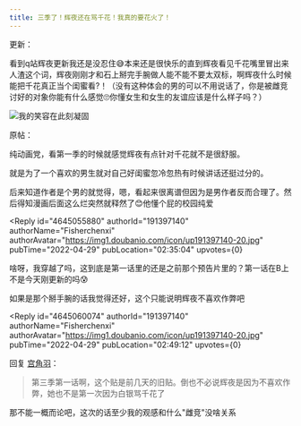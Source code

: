 ```yaml
---
title: 三季了！辉夜还在骂千花！我真的要花火了！
---
```



<Forum groupName="动画番剧" groupUrl="https://www.douban.com/group/596353/" archivedAt="2025-05-16T16:34:00.229Z">
  <Post
    id="265109418"
    title="三季了！辉夜还在骂千花！我真的要花火了！"
    url="https://www.douban.com/group/topic/265109418/?_spm_id=MjM1NzcwNTQ4"
    pubTime="2022-05-05"
    highlightUserId="191397140"
  >
更新：

看到q站辉夜更新我还是没忍住😅本来还是很快乐的直到辉夜看见千花嘴里冒出来人渣这个词，辉夜刚刚才和石上掰完手腕做人能不能不要太双标，啊辉夜什么时候能把千花真正当个闺蜜看?！（没有这种体会的男的可以不用说话了，你是被雌竞讨好的对象你能有什么感觉🙄你懂女生和女生的友谊应该是什么样子吗？）

![我的笑容在此刻凝固](https://img9.doubanio.com/view/group_topic/l/public/p544539476.webp)

原帖：

纯动画党，看第一季的时候就感觉辉夜有点针对千花就不是很舒服。

就是为了一个喜欢的男生就对自己好闺蜜忽冷忽热有时候讲话还挺过分的。

后来知道作者是个男的就觉得，嗯，看起来很离谱但因为是男作者反而合理了。然后得知漫画后面这么烂突然就释然了😊他懂个屁的校园纯爱

<Reply
  id="4645055880"
  authorId="191397140"
  authorName="Fisherchenxi"
  authorAvatar="https://img1.doubanio.com/icon/up191397140-20.jpg"
  pubTime="2022-04-29"
  pubLocation="02:35:04"
  upvotes={0}
>
啥呀，我穿越了吗，这到底是第一话里的还是之前那个预告片里的？第一话在B上不是今天刚更新的吗😰

如果是那个掰手腕的话我觉得还好，这个只能说明辉夜不喜欢作弊吧
</Reply>

<Reply
  id="4645060074"
  authorId="191397140"
  authorName="Fisherchenxi"
  authorAvatar="https://img1.doubanio.com/icon/up191397140-20.jpg"
  pubTime="2022-04-29"
  pubLocation="02:49:12"
  upvotes={0}
>
回复 [宫角羽](https://www.douban.com/people/235770548/)：
> 第三季第一话啊，这个贴是前几天的旧贴。倒也不必说辉夜是因为不喜欢作弊，她也不是第一次因为白银骂千花了

那不能一概而论吧，这次的话至少我的观感和什么"雌竞"没啥关系
</Reply>
  </Post>
</Forum>
